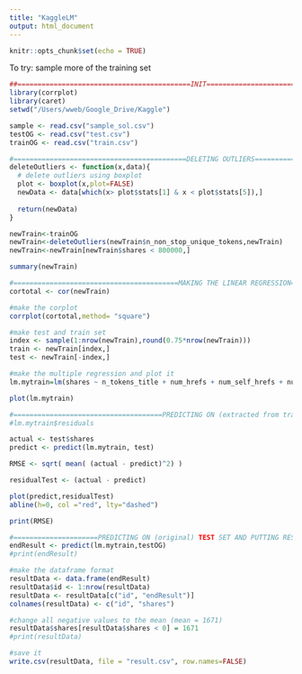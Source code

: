 ```yaml
---
title: "KaggleLM"
output: html_document
---
```


```r
knitr::opts_chunk$set(echo = TRUE)
```

To try: sample more of the training set

```r
##===========================================INIT==============================================
library(corrplot)
library(caret)
setwd("/Users/wweb/Google_Drive/Kaggle")

sample <- read.csv("sample_sol.csv")
testOG <- read.csv("test.csv")
trainOG <- read.csv("train.csv")
```

```r
#===========================================DELETING OUTLIERS=======================================
deleteOutliers <- function(x,data){
  # delete outliers using boxplot
  plot <- boxplot(x,plot=FALSE)
  newData <- data[which(x> plot$stats[1] & x < plot$stats[5]),]
  
  return(newData)
}

newTrain<-trainOG
newTrain<-deleteOutliers(newTrain$n_non_stop_unique_tokens,newTrain)
newTrain<-newTrain[newTrain$shares < 800000,]

summary(newTrain)

```

```r
#=========================================MAKING THE LINEAR REGRESSION============================
cortotal <- cor(newTrain)

#make the corplot
corrplot(cortotal,method= "square")

#make test and train set
index <- sample(1:nrow(newTrain),round(0.75*nrow(newTrain)))
train <- newTrain[index,]
test <- newTrain[-index,]

#make the multiple regression and plot it
lm.mytrain=lm(shares ~ n_tokens_title + num_hrefs + num_self_hrefs + num_imgs + average_token_length + data_channel_is_entertainment + kw_min_avg + kw_max_avg + kw_avg_avg + global_subjectivity, data = train)

plot(lm.mytrain)
```

```r
#=====================================PREDICTING ON (extracted from train) TEST SET===================
#lm.mytrain$residuals

actual <- test$shares
predict <- predict(lm.mytrain, test)

RMSE <- sqrt( mean( (actual - predict)^2) ) 

residualTest <- (actual - predict)

plot(predict,residualTest)
abline(h=0, col ="red", lty="dashed")

print(RMSE)
```

```r
#=====================PREDICTING ON (original) TEST SET AND PUTTING RESULT IN DF=======================
endResult <- predict(lm.mytrain,testOG)
#print(endResult)

#make the dataframe format
resultData <- data.frame(endResult)
resultData$id <- 1:nrow(resultData) 
resultData <- resultData[c("id", "endResult")]
colnames(resultData) <- c("id", "shares")

#change all negative values to the mean (mean = 1671)
resultData$shares[resultData$shares < 0] = 1671
#print(resultData)

#save it
write.csv(resultData, file = "result.csv", row.names=FALSE)
```



































